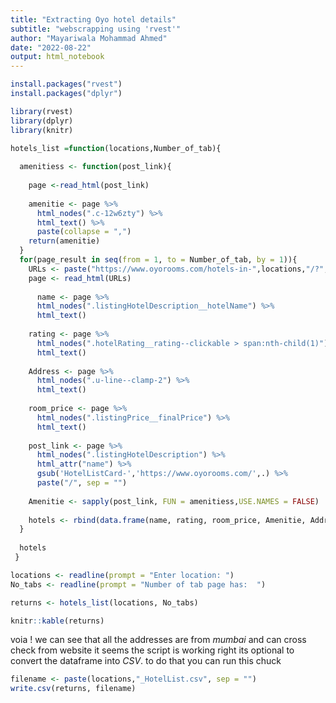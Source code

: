 ---
title: "Extracting Oyo hotel details"
subtitle: "webscrapping using 'rvest'"
author: "Mayariwala Mohammad Ahmed"
date: "2022-08-22"
output: html_notebook
---

```{r installing packages, warning=FALSE,message=FALSE}
install.packages("rvest")
install.packages("dplyr")
```

```{r loading library, warning=FALSE,message=FALSE}
library(rvest)
library(dplyr)
library(knitr)
```


```{r function to extract the details , warning=FALSE, message=FALSE}
hotels_list =function(locations,Number_of_tab){
  
  amenitiess <- function(post_link){
    
    page <-read_html(post_link)
    
    amenitie <- page %>% 
      html_nodes(".c-12w6zty") %>% 
      html_text() %>%
      paste(collapse = ",") 
    return(amenitie)
  }
  for(page_result in seq(from = 1, to = Number_of_tab, by = 1)){
    URLs <- paste("https://www.oyorooms.com/hotels-in-",locations,"/?", page_result, "&sort=guest_ratings&sortOrder=", sep = "")
    page <- read_html(URLs)
  
      name <- page %>% 
      html_nodes(".listingHotelDescription__hotelName") %>% 
      html_text()
    
    rating <- page %>% 
      html_nodes(".hotelRating__rating--clickable > span:nth-child(1)") %>% 
      html_text()
    
    Address <- page %>% 
      html_nodes(".u-line--clamp-2") %>% 
      html_text()
    
    room_price <- page %>% 
      html_nodes(".listingPrice__finalPrice") %>%
      html_text()
    
    post_link <- page %>% 
      html_nodes(".listingHotelDescription") %>% 
      html_attr("name") %>% 
      gsub('HotelListCard-','https://www.oyorooms.com/',.) %>% 
      paste("/", sep = "")
    
    Amenitie <- sapply(post_link, FUN = amenitiess,USE.NAMES = FALSE)
    
    hotels <- rbind(data.frame(name, rating, room_price, Amenitie, Address, post_link, stringsAsFactors = FALSE))
  }
  
  hotels
 }

```

```{r take user inputs and run function , warning=FALSE, message=FALSE}
locations <- readline(prompt = "Enter location: ")
No_tabs <- readline(prompt = "Number of tab page has:  ")

returns <- hotels_list(locations, No_tabs)
```

```{r}
knitr::kable(returns)
```


voia ! we can see that all the addresses are from *mumbai* and can cross check from website
it seems the script is working right 
its optional to convert the dataframe into *CSV*. to do that you can run this chuck 
```{r convert the datafram in csv ,message=FALSE, warning=FALSE}
filename <- paste(locations,"_HotelList.csv", sep = "")
write.csv(returns, filename)
```


 


